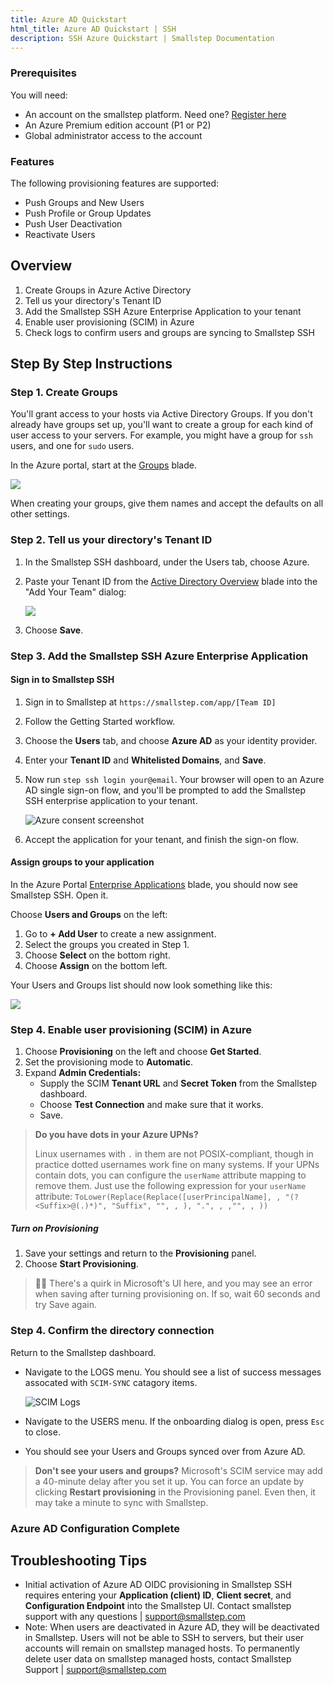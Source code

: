 ```yaml
---
title: Azure AD Quickstart
html_title: Azure AD Quickstart | SSH
description: SSH Azure Quickstart | Smallstep Documentation
---
```


### Prerequisites

You will need:

* An account on the smallstep platform. Need one? [Register here](https://info.smallstep.com/signup/)
* An Azure Premium edition account (P1 or P2)
* Global administrator access to the account

### Features

The following provisioning features are supported:

* Push Groups and New Users
* Push Profile or Group Updates
* Push User Deactivation
* Reactivate Users

## Overview
1. Create Groups in Azure Active Directory
2. Tell us your directory's Tenant ID
3. Add the Smallstep SSH Azure Enterprise Application to your tenant
4. Enable user provisioning (SCIM) in Azure
5. Check logs to confirm users and groups are syncing to Smallstep SSH

## Step By Step Instructions

### Step 1. Create Groups

You'll grant access to your hosts via Active Directory Groups. If you don't already have groups set up, you'll want to create a group for each kind of user access to your servers. For example, you might have a group for `ssh` users, and one for `sudo` users.

In the Azure portal, start at the [Groups](https://portal.azure.com/#blade/Microsoft_AAD_IAM/GroupsManagementMenuBlade/AllGroups) blade.

![](/static/graphics/quickstart/aad-create-user-group.png)

When creating your groups, give them names and accept the defaults on all other settings.

### Step 2. Tell us your directory's Tenant ID

1. In the Smallstep SSH dashboard, under the Users tab, choose Azure.
2. Paste your Tenant ID from the [Active Directory Overview](https://portal.azure.com/#blade/Microsoft_AAD_IAM/ActiveDirectoryMenuBlade/Overview) blade into the "Add Your Team" dialog:

   ![](/static/graphics/quickstart/azure-onboarding.png)

3. Choose **Save**.

### Step 3. Add the Smallstep SSH Azure Enterprise Application

#### Sign in to Smallstep SSH

1.  Sign in to Smallstep at `https://smallstep.com/app/[Team ID]`
2.  Follow the Getting Started workflow.
3.  Choose the **Users** tab, and choose **Azure AD** as your identity provider.
4.  Enter your **Tenant ID** and **Whitelisted Domains**, and **Save**.
5.  Now run `step ssh login your@email`.
    Your browser will open to an Azure AD single sign-on flow,
    and you'll be prompted to add the Smallstep SSH enterprise application to your tenant.

    ![Azure consent screenshot](/static/graphics/quickstart/azure-consent.png)
6.  Accept the application for your tenant, and finish the sign-on flow.

#### Assign groups to your application

In the Azure Portal [Enterprise Applications](https://portal.azure.com/#blade/Microsoft_AAD_IAM/StartboardApplicationsMenuBlade/AllApps/menuId/) blade, you should now see Smallstep SSH. Open it.

Choose **Users and Groups** on the left:

1.  Go to **+ Add User** to create a new assignment.
2.  Select the groups you created in Step 1.
3.  Choose **Select** on the bottom right.
4.  Choose **Assign** on the bottom left.

Your Users and Groups list should now look something like this:

![](/static/graphics/quickstart/aad-group-example.png)

### Step 4. Enable user provisioning (SCIM) in Azure

1.  Choose **Provisioning** on the left and choose **Get Started**.
2.  Set the provisioning mode to **Automatic**.
4.  Expand **Admin Credentials:**
    * Supply the SCIM **Tenant URL** and **Secret Token** from the Smallstep dashboard.
    * Choose **Test Connection** and make sure that it works.
	* Save.

> **Do you have dots in your Azure UPNs?**
>
> Linux usernames with `.` in them are not POSIX-compliant,
> though in practice dotted usernames work fine on many systems.
> If your UPNs contain dots,
> you can configure the `userName` attribute mapping to remove them.
> Just use the following expression for your `userName` attribute:
> `ToLower(Replace(Replace([userPrincipalName], , "(?<Suffix>@(.)*)", "Suffix", "", , ), ".", , ,"", , ))`

##### Turn on Provisioning

1.  Save your settings and return to the **Provisioning** panel.
2.  Choose **Start Provisioning**.

> 🤦‍♂️ There's a quirk in Microsoft's UI here, and you may see an error when saving after turning provisioning on. If so, wait 60 seconds and try Save again.

### Step 4. Confirm the directory connection

Return to the Smallstep dashboard.

* Navigate to the LOGS menu. You should see a list of success messages assocated with `SCIM-SYNC` catagory items.

   ![](/static/graphics/quickstart/scim-logs.png "SCIM Logs")

* Navigate to the USERS menu. If the onboarding dialog is open, press `Esc` to close.
* You should see your Users and Groups synced over from Azure AD.

> **Don't see your users and groups?** Microsoft's SCIM service may add a 40-minute delay after you set it up. You can force an update by clicking **Restart provisioning** in the Provisioning panel. Even then, it may take a minute to sync with Smallstep.

### Azure AD Configuration Complete

## Troubleshooting Tips

* Initial activation of Azure AD OIDC provisioning in Smallstep SSH requires entering your **Application (client) ID**, **Client secret**, and **Configuration Endpoint** into the Smallstep UI. Contact smallstep support with any questions | [support@smallstep.com](mailto:support@smallstep.com)
* Note: When users are deactivated in Azure AD, they will be deactivated in Smallstep. Users will not be able to SSH to servers, but their user accounts will remain on smallstep managed hosts. To permanently delete user data on smallstep managed hosts, contact Smallstep Support | [support@smallstep.com](mailto:support@smallstep.com)

